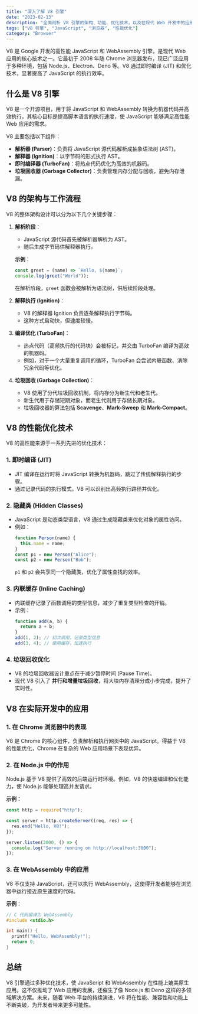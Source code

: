 ```yaml
---
title: "深入了解 V8 引擎"
date: "2023-02-13"
description: "全面剖析 V8 引擎的架构、功能、优化技术，以及在现代 Web 开发中的应用。"
tags: ["V8 引擎", "JavaScript", "浏览器", "性能优化"]
category: "Browser"
---
```


V8 是 Google 开发的高性能 JavaScript 和 WebAssembly 引擎，是现代 Web 应用的核心技术之一。它最初于 2008 年随 Chrome 浏览器发布，现已广泛应用于多种环境，包括 Node.js、Electron、Deno 等。V8 通过即时编译 (JIT) 和优化技术，显著提高了 JavaScript 的执行效率。

## 什么是 V8 引擎

V8 是一个开源项目，用于将 JavaScript 和 WebAssembly 转换为机器代码并高效执行。其核心目标是提高脚本语言的执行速度，使 JavaScript 能够满足高性能 Web 应用的需求。

V8 主要包括以下组件：

- **解析器 (Parser)**：负责将 JavaScript 源代码解析成抽象语法树 (AST)。
- **解释器 (Ignition)**：以字节码的形式执行 AST。
- **即时编译器 (TurboFan)**：将热点代码优化为高效的机器码。
- **垃圾回收器 (Garbage Collector)**：负责管理内存分配与回收，避免内存泄漏。

## V8 的架构与工作流程

V8 的整体架构设计可以分为以下几个关键步骤：

1. **解析阶段**：
   - JavaScript 源代码首先被解析器解析为 AST。
   - 随后生成字节码供解释器执行。
   
   **示例**：
   ```javascript
   const greet = (name) => `Hello, ${name}`;
   console.log(greet("World"));
   ```
   在解析阶段，`greet` 函数会被解析为语法树，供后续阶段处理。

2. **解释执行 (Ignition)**：
   - V8 的解释器 Ignition 负责逐条解释执行字节码。
   - 这种方式启动快，但速度较慢。

3. **编译优化 (TurboFan)**：
   - 热点代码（高频执行的代码块）会被标记，并交由 TurboFan 编译为高效的机器码。
   - 例如，对于一个大量重复调用的循环，TurboFan 会尝试内联函数、消除冗余代码等优化。

4. **垃圾回收 (Garbage Collection)**：
   - V8 使用了分代垃圾回收机制，将内存分为新生代和老生代。
   - 新生代用于存储短期对象，而老生代则用于存储长期对象。
   - 垃圾回收器的算法包括 **Scavenge**、**Mark-Sweep** 和 **Mark-Compact**。

## V8 的性能优化技术

V8 的高性能来源于一系列先进的优化技术：

### 1. **即时编译 (JIT)**

- JIT 编译在运行时将 JavaScript 转换为机器码，跳过了传统解释执行的步骤。
- 通过记录代码的执行模式，V8 可以识别出高频执行路径并优化。

### 2. **隐藏类 (Hidden Classes)**

- JavaScript 是动态类型语言，V8 通过生成隐藏类来优化对象的属性访问。
- 例如：
  ```javascript
  function Person(name) {
    this.name = name;
  }
  const p1 = new Person("Alice");
  const p2 = new Person("Bob");
  ```
  `p1` 和 `p2` 会共享同一个隐藏类，优化了属性查找的效率。

### 3. **内联缓存 (Inline Caching)**

- 内联缓存记录了函数调用的类型信息，减少了重复类型检查的开销。
- 示例：
  ```javascript
  function add(a, b) {
    return a + b;
  }
  add(1, 2); // 初次调用，记录类型信息
  add(3, 4); // 使用缓存，加速执行
  ```

### 4. **垃圾回收优化**

- V8 的垃圾回收器设计重点在于减少暂停时间 (Pause Time)。
- 现代 V8 引入了 **并行和增量垃圾回收**，将大块内存清理分成小步完成，提升了实时性。

## V8 在实际开发中的应用

### 1. **在 Chrome 浏览器中的表现**

V8 是 Chrome 的核心组件，负责解析和执行网页中的 JavaScript。得益于 V8 的性能优化，Chrome 在复杂的 Web 应用场景下表现优异。

### 2. **在 Node.js 中的作用**

Node.js 基于 V8 提供了高效的后端运行时环境。例如，V8 的快速编译和优化能力，使 Node.js 能够处理高并发请求。

**示例**：
```javascript
const http = require("http");

const server = http.createServer((req, res) => {
  res.end("Hello, V8!");
});

server.listen(3000, () => {
  console.log("Server running on http://localhost:3000");
});
```

### 3. **在 WebAssembly 中的应用**

V8 不仅支持 JavaScript，还可以执行 WebAssembly，这使得开发者能够在浏览器中运行接近原生速度的代码。

**示例**：
```c
// C 代码编译为 WebAssembly
#include <stdio.h>

int main() {
  printf("Hello, WebAssembly!");
  return 0;
}
```

## 总结

V8 引擎通过多种优化技术，使 JavaScript 和 WebAssembly 在性能上媲美原生应用。这不仅推动了 Web 应用的发展，还催生了像 Node.js 和 Deno 这样的多领域解决方案。未来，随着 Web 平台的持续演进，V8 将在性能、兼容性和功能上不断突破，为开发者带来更多可能性。
